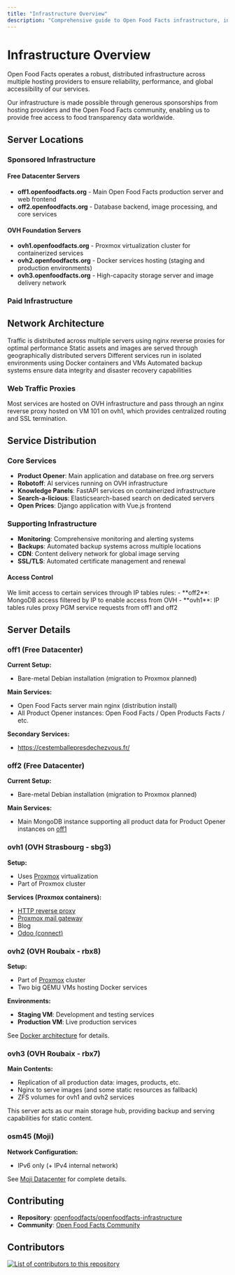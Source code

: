 ```yaml
---
title: "Infrastructure Overview"
description: "Comprehensive guide to Open Food Facts infrastructure, including server locations, network architecture, hosting providers, and service deployment."
---
```



# Infrastructure Overview

Open Food Facts operates a robust, distributed infrastructure across multiple hosting providers to ensure reliability, performance, and global accessibility of our services.

<Callout title="Community-Supported Infrastructure">
  Our infrastructure is made possible through generous sponsorships from hosting
  providers and the Open Food Facts community, enabling us to provide free
  access to food transparency data worldwide.
</Callout>

## Server Locations

### Sponsored Infrastructure

<Cards>
  <Card
    title="Free Datacenter"
    href="/docs/Infra/free-datacenter"
    description="Primary hosting sponsored by free.org - electricity, network and dedicated server hosting in France"
  />
  <Card
    title="OVH Foundation"
    href="/docs/Infra/ovh-servers"
    description="Three high-performance bare metal servers sponsored by OVH Foundation for scalable services"
  />
  <Card
    title="Moji Datacenter"
    href="/docs/Infra/moji-datacenter"
    description="High-performance specialized server sponsored by Moji for compute-intensive workloads"
  />
</Cards>

#### Free Datacenter Servers

- **off1.openfoodfacts.org** - Main Open Food Facts production server and web frontend
- **off2.openfoodfacts.org** - Database backend, image processing, and core services

#### OVH Foundation Servers

- **ovh1.openfoodfacts.org** - Proxmox virtualization cluster for containerized services
- **ovh2.openfoodfacts.org** - Docker services hosting (staging and production environments)
- **ovh3.openfoodfacts.org** - High-capacity storage server and image delivery network

### Paid Infrastructure

<Cards>
  <Card
    title="Kimsufi"
    href="/docs/Infra/kimsufi-servers"
    description="ks1.openfoodfacts.org - Cost-effective server at Kimsufi for development and testing"
  />
  <Card
    title="Hetzner Cloud"
    href="/docs/Infra/hetzner-servers"
    description="Flexible cloud servers at Hetzner for temporary workloads and scaling"
  />
</Cards>

## Network Architecture

<Steps>
  <Step title="Load Balancing">
    Traffic is distributed across multiple servers using nginx reverse proxies
    for optimal performance
  </Step>
  <Step title="Content Delivery">
    Static assets and images are served through geographically distributed
    servers
  </Step>
  <Step title="Service Isolation">
    Different services run in isolated environments using Docker containers and
    VMs
  </Step>
  <Step title="Backup & Recovery">
    Automated backup systems ensure data integrity and disaster recovery
    capabilities
  </Step>
</Steps>

### Web Traffic Proxies

<Callout type="info">
  Most services are hosted on OVH infrastructure and pass through an nginx
  reverse proxy hosted on VM 101 on ovh1, which provides centralized routing and
  SSL termination.
</Callout>

## Service Distribution

### Core Services

- **Product Opener**: Main application and database on free.org servers
- **Robotoff**: AI services running on OVH infrastructure
- **Knowledge Panels**: FastAPI services on containerized infrastructure
- **Search-a-licious**: Elasticsearch-based search on dedicated servers
- **Open Prices**: Django application with Vue.js frontend

### Supporting Infrastructure

- **Monitoring**: Comprehensive monitoring and alerting systems
- **Backups**: Automated backup systems across multiple locations
- **CDN**: Content delivery network for global image serving
- **SSL/TLS**: Automated certificate management and renewal

#### Access Control

<Callout type="info" title="IP Tables Rules">
  We limit access to certain services through IP tables rules: - **off2**:
  MongoDB access filtered by IP to enable access from OVH - **ovh1**: IP tables
  rules proxy PGM service requests from off1 and off2
</Callout>

## Server Details

### off1 (Free Datacenter)

<Card title="Main Production Server" description="Located at free.org - Main Open Food Facts services">

**Current Setup:**

- Bare-metal Debian installation (migration to Proxmox planned)

**Main Services:**

- Open Food Facts server main nginx (distribution install)
- All Product Opener instances: Open Food Facts / Open Products Facts / etc.

**Secondary Services:**

- https://cestemballepresdechezvous.fr/

</Card>

### off2 (Free Datacenter)

<Card title="Database Server" description="Located at free.org - Main database infrastructure">

**Current Setup:**

- Bare-metal Debian installation (migration to Proxmox planned)

**Main Services:**

- Main MongoDB instance supporting all product data for Product Opener instances on [off1](#off1)

</Card>

### ovh1 (OVH Strasbourg - sbg3)

<Card title="Proxmox Services" description="Small services and reverse proxy">

**Setup:**

- Uses [Proxmox](./proxmox) virtualization
- Part of Proxmox cluster

**Services (Proxmox containers):**

- [HTTP reverse proxy](./proxmox#http-reverse-proxy)
- [Proxmox mail gateway](./mail)
- Blog
- [Odoo (connect)](./odoo)

</Card>

### ovh2 (OVH Roubaix - rbx8)

<Card title="Docker Services" description="Staging and production Docker environments">

**Setup:**

- Part of [Proxmox](./proxmox) cluster
- Two big QEMU VMs hosting Docker services

**Environments:**

- **Staging VM**: Development and testing services
- **Production VM**: Live production services

See [Docker architecture](./docker_architecture) for details.

</Card>

### ovh3 (OVH Roubaix - rbx7)

<Card title="Storage Server" description="Main storage and static content serving">

**Main Contents:**

- Replication of all production data: images, products, etc.
- Nginx to serve images (and some static resources as fallback)
- ZFS volumes for ovh1 and ovh2 services

<Callout type="success" title="Storage Hub">
  This server acts as our main storage hub, providing backup and serving
  capabilities for static content.
</Callout>

</Card>

### osm45 (Moji)

<Card title="IPv6 Infrastructure" description="Located at Moji datacenter">

**Network Configuration:**

- IPv6 only (+ IPv4 internal network)

See [Moji Datacenter](./moji-datacenter) for complete details.

</Card>

## Contributing

- **Repository**: [openfoodfacts/openfoodfacts-infrastructure](https://github.com/openfoodfacts/openfoodfacts-infrastructure)
- **Community**: [Open Food Facts Community](https://world.openfoodfacts.org/contribute)

## Contributors

<a href="https://github.com/openfoodfacts/openfoodfacts-infrastructure/graphs/contributors">
  <img
    alt="List of contributors to this repository"
    src="https://contrib.rocks/image?repo=openfoodfacts/openfoodfacts-infrastructure"
  />
</a>
